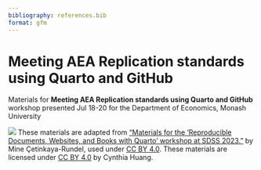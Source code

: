 ```yaml
---
bibliography: references.bib
format: gfm
---
```


# Meeting AEA Replication standards using Quarto and GitHub

Materials for **Meeting AEA Replication standards using Quarto and GitHub** workshop presented Jul 18-20 for the Department of Economics, Monash University

![](https://i.creativecommons.org/l/by/4.0/88x31.png) These materials are adapted from ["Materials for the 'Reproducible Documents, Websites, and Books with Quarto' workshop at SDSS 2023."](https://github.com/mine-cetinkaya-rundel/quarto-sdss) by Mine Çetinkaya-Rundel, used under [CC BY 4.0](https://creativecommons.org/licenses/by/4.0/). These materials are licensed under [CC BY 4.0](https://creativecommons.org/licenses/by/4.0/) by Cynthia Huang.